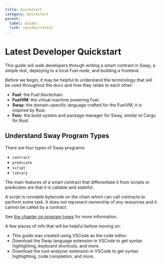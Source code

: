 ```yaml
---
title: Quickstart
category: Quickstart
parent:
  label: Guides
  link: /guides/latest
---
```


# Latest Developer Quickstart

This guide will walk developers through writing a smart contract in Sway, a simple test, deploying to a local Fuel node, and building a frontend.

Before we begin, it may be helpful to understand the terminology that will be used throughout the docs and how they relate to each other:

- **Fuel**: the Fuel blockchain.
- **FuelVM**: the virtual machine powering Fuel.
- **Sway**: the domain-specific language crafted for the FuelVM; it is inspired by Rust.
- **Forc**: the build system and package manager for Sway, similar to Cargo for Rust.

## Understand Sway Program Types

There are four types of Sway programs:

- `contract`
- `predicate`
- `script`
- `library`

The main features of a smart contract that differentiate it from scripts or predicates are that it is callable and stateful.

A script is runnable bytecode on the chain which can call contracts to perform some task. It does not represent ownership of any resources and it cannot be called by a contract.

See [the chapter on program types](/docs/sway/sway-program-types) for more information.

A few pieces of info that will be helpful before moving on:

- This guide was created using VSCode as the code editor.
- Download the Sway language extension in VSCode to get syntax highlighting, keyboard shortcuts, and more.
- Download the rust-analyzer extension in VSCode to get syntax highlighting, code completion, and more.
